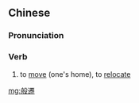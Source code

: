 {{also|般迁}}
==Chinese==
{{zh-forms|s=般迁}}

===Pronunciation===
{{zh-pron
|m=bānqiān
|cat=v
}}

===Verb===
{{zh-verb}}
# to [[move]] (one's home), to [[relocate]]

[[mg:般遷]]
